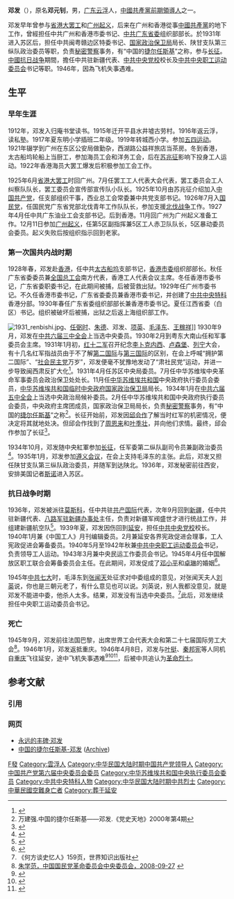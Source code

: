 {{Infobox_officeholder
| name = 邓发
| image name = Deng Fa.jpg
| width = 200
| now = [[中共中央党校|中共中央党校]]校长
| period =1939年-1943年3月
| different name = 邓元钊（原名）
| Sex =男 
| Native place =中国[[广东省|广东省]][[云浮|云浮]][[云城区|云城区]]
| place of birth ={{QIN}}[[广东省|广东省]][[云浮县|云浮县]]附城乡石塘村
| date of birth = 1906年3月7日
| date of death = {{death date and age|1946|4|8|1906|3|7}}
| residence =
| party = {{CPC|19px}}
| religion =
| place of death = {{ROC}}[[山西省|山西省]][[兴县|兴县]][[黑茶山|黑茶山]]上空
| spouse = 陈慧清
| relatives =子：邓北生
| educate =小学
| past = 

[[香港海员罢工|香港海员罢工]]<br />[[省港大罢工|省港大罢工]]<br />[[北伐战争|北伐战争]]<br />[[广州暴动|广州暴动]]<br />中共香港市委书记<br />[[闽粤赣苏区|闽粤赣苏区]]特委书记兼军委书记<br />[[中国工农红军|中国工农红军]]总司令部政治保卫处处长<br />[[中华苏维埃共和国|中华苏维埃共和国]]国家政治保卫局局长<br />中国共产党驻[[共产国际|共产国际]]代表<br />[[八路军|八路军]]驻新疆办事处主任<br />[[中共中央党校|中共中央党校]]校长<br />[[中共中央职工运动委员会|中共中央职工运动委员会]]书记
}}

'''邓发'''（{{bd|1906年|3月7日|1946年|4月8日|邓发}}），原名'''邓元钊'''，男，[[广东省|广东]][[云浮县|云浮]]人，[[中国共产党领导人|中國共產黨前期領導人]]之一。

邓发早年曾参与[[省港大罢工|省港大罢工]]和[[广州起义|广州起义]]，后来在广州和香港從事[[中國共產黨|中國共產黨]]的地下工作，曾經担任中共广州和香港市委书记、[[中共广东省委|中共广东省委]]组织部部长。於1931年进入苏区后，担任中共闽粤赣边区特委书记、[[国家政治保卫局|国家政治保卫局]]局长、陕甘支队第三纵队政治委员等职，负责[[秘密警察|秘密警察]]事务，有“中国的[[捷尔任斯基|捷尔任斯基]]”之称，参与[[长征|长征]]。[[中國抗日战争|中國抗日战争]]期間，擔任中共驻新疆代表、[[中共中央党校|中共中央党校]]校长及[[中共中央职工运动委员会|中共中央职工运动委员会]]书记等职。1946年，因為飞机失事遇难。

== 生平 ==
=== 早年生涯 ===
1912年，邓发入归庵书堂读书。1915年迁开平县水井墟古劳村。1916年返云浮，读私塾。1917年夏东明小学插班二年级。1919年转城西小学。参加[[五四运动|五四运动]]。1921年辍学到广州在东区公安局做勤杂，西湖路公益祥旅店当茶房。冬到香港，太古船坞轮船上当厨工，参加海员工会和洋务工会，后在[[苏兆征|苏兆征]]影响下投身工人运动。1922年香港海员大罢工爆发后积极参加工会工作。

1925年6月[[省港大罢工|省港大罢工]]时回广州。7月任罢工工人代表大会代表，罢工委员会工人纠察队队长，罢工委员会宣传部宣传队小队长。1925年10月由苏兆征介绍加入[[中国共产党|中国共产党]]，任支部组织干事，西业总工会常委兼中共党支部书记。1926年7月入[[中国国民党|国民党]]，任国民党广东省党部北伐青年工作队队长，参加支援[[北伐战争|北伐战争]]工作。1927年4月任中共广东油业工会支部书记。后到香港。11月回广州为广州起义准备工作。12月11日参加[[广州起义|广州起义]]，任第5区副指挥兼5区工人赤卫队队长，5区暴动委员会委员。起义失败后按组织指示回到老家。

=== 第一次国共内战时期 ===
1928年春，邓发赴[[香港|香港]]，任中共[[太古船塢|太古船坞]]支部书记，[[中央人民政府駐香港特別行政區聯絡辦公室|香港市委]]组织部部长。秋任广东省委委员兼[[中华全国总工会|全国总工会]]南方代表，香港工人代表会议主席。冬任香港市委书记，广东省委职委书记，在此期间被捕，后被营救出狱。1929年任广州市委书记。不久任香港市委书记，广东省委委员兼香港市委书记，并创建了[[中共中央特科|中共中央特科]]香港分部。1930年春任广东省委组织部部长兼香港市委书记。夏任江西省委（白区）书记。组织被破坏后被捕，出狱之后返上海组织部工作。

[[File:1931_renbishi.jpg|thumb]]、[[任弼时|任弼时]]、[[朱德|朱德]]、邓发、[[项英|项英]]、[[毛泽东|毛泽东]]、[[王稼祥|王稼祥]]]]
1930年9月，邓发在[[中共六届三中全会|中共六届三中全会]]上当选中央委员。1930年2月到粤东大南山任和军事委员会主席。1931年1月初，[[红十二军|红十二军]]召开纪念[[卡尔·李卜克内西|李卜克内西]]、[[罗莎·卢森堡|卢森堡]]、[[列宁|列宁]]大会，有十几名红军指战员由于不了解[[第二国际|第二国际]]与[[第三国际|第三国际]]的区别，在会上呼喊“拥护第二国际”、“[[社会民主党|社会民主党]]万岁”，邓发便毫不犹豫地发动了“肃社民党”运动，并进一步导致闽西肃反扩大化<ref>{{cite news |title=邓发闽西肃反记：革命绞肉机的开动者 |url=http://www.shz100.com/article-1716-1.html |access-date=2015-02-09 |archive-url=https://web.archive.org/web/20150209051027/http://www.shz100.com/article-1716-1.html |archive-date=2015-02-09 |dead-url=yes }}</ref>。1931年4月任苏区中央局委员。7月任中华苏维埃中央革命军事委员会政治保卫处处长。11月任[[中华苏维埃共和国|中华苏维埃共和国]]中央政府执行委员会委员，[[中华苏维埃共和国临时中央政府国家政治保卫局|中华苏维埃共和国临时中央政府国家政治保卫局]]局长。1934年1月在[[中共六届五中全会|中共六届五中全会]]上当选中央政治局候补委员。2月任中华苏维埃共和国中央政府执行委员会委员，中央政府主席团成员，国家政治保卫局局长，负责[[秘密警察|秘密警察]]事务，有“中国的[[捷尔任斯基|捷尔任斯基]]”之称<ref>万建强.中国的捷尔任斯基——邓发.《党史天地》2000年第4期 </ref>。长征开始前，邓发因[[邱会作|邱会作]]了解当时红军的机密情况，便决定将其就地处决。但邱会作找到了[[周恩来|周恩来]]和[[叶季壮|叶季壮]]，并向他们求情。最终，邱会作参加了长征<ref>{{cite news|author=韩三洲|title=长征前邓发为何要杀无辜的邱会作：让他彻底保密|url=http://news.ifeng.com/history/zhongguojindaishi/detail_2012_05/10/14442404_0.shtml|date=2012-05-10|publisher=凤凰网|accessdate=2015-02-09|archive-date=2020-04-12|archive-url=https://web.archive.org/web/20200412210612/http://news.ifeng.com/history/zhongguojindaishi/detail_2012_05/10/14442404_0.shtml|dead-url=no}}</ref>。

1934年10月，邓发随中央紅軍参加[[长征|长征]]，任军委第二纵队副司令员兼副政治委员<ref>{{Cite web |url=http://cpc.people.com.cn/GB/67481/68751/68763/68808/4665626.html |title=邓发：中革军委第2纵队副司令员兼副政治委员 |access-date=2015-02-09 |archive-date=2016-03-04 |archive-url=https://web.archive.org/web/20160304093034/http://cpc.people.com.cn/GB/67481/68751/68763/68808/4665626.html |dead-url=no }}</ref>。1935年1月，邓发参加[[遵义会议|遵义会议]]，在会上支持毛泽东的主张。此后，邓发又担任陕甘支队第三纵队政治委员，并随军到达陕北。1936年，邓发秘密前往西安，安排美国记者[[斯诺|斯诺]]进入苏区。

=== 抗日战争时期 ===
1936年，邓发被派往[[莫斯科|莫斯科]]，任中共驻[[共产国际|共产国际]]代表，次年9月回到[[新疆|新疆]]，任中共驻新疆代表、[[八路军驻新疆办事处|八路军驻新疆办事处]]主任，负责对新疆军阀盛世才进行统战工作，并组建新疆航空队<ref>{{cite news|title=新疆航空队大事记|url=http://news.hexun.com/2011-11-08/135015719.html|date=2011-11-08|publisher=和讯网|deadurl=yes|archiveurl=https://web.archive.org/web/20150209042352/http://news.hexun.com/2011-11-08/135015719.html|archivedate=2015-02-09}}</ref>。1939年夏，邓发因伤回到[[延安|延安]]，担任[[中共中央党校|中共中央党校]]校长。1940年1月兼《中国工人》月刊编辑委员。2月兼延安各界宪政促进会理事，工人宪政促进会筹备委员。1940年5月至1942年秋兼[[中共中央职工运动委员会|中共中央职工运动委员会]]书记，负责领导工人运动。1943年3月兼中央民运工作委员会书记。1945年4月任中国解放区职工联合会筹备委员会主任。在此期间，邓发促成了[[邓小平|邓小平]]和[[卓琳|卓琳]]的婚姻<ref>{{cite news|author=刘晓星、周祚、谭秋明|title=邓发儿子回忆父亲：他为邓小平卓琳牵红线(图)|url=http://news.163.com/09/0729/19/5FDOOTCE0001124J.html|date=2009-07-29|publisher=网易|access-date=2015-02-09|archive-url=https://web.archive.org/web/20150209033942/http://news.163.com/09/0729/19/5FDOOTCE0001124J.html|archive-date=2015-02-09|dead-url=yes}}</ref>。

1945年[[中共七大|中共七大]]时，毛泽东到[[张闻天|张闻天]]处征求对中委组成的意见，对张闻天夫人[[刘英_(张闻天夫人)|刘英]]说，你也是三朝元老了，有什么意见也可以说。刘英说，别人我都没意见，就是邓发不能进中委，他杀人太多。结果，邓发没有当选中央委员。<ref>《何方谈史忆人》159页，世界知识出版社</ref>此后，邓发继续担任中央职工运动委员会书记。

=== 死亡 ===
1945年9月，邓发前往法国巴黎，出席世界工会代表大会和第二十七届国际劳工大会<ref name=mgzy>[http://www.minge.gov.cn/txt/2008-09/27/content_2496737.htm 朱学范，中国国民党革命委员会中央委员会，2008-09-27] {{webarchive|url=https://web.archive.org/web/20090721040356/http://www.minge.gov.cn/txt/2008-09/27/content_2496737.htm |date=2009-07-21 }}</ref>。1946年1月，邓发返抵重庆。1946年4月8日，邓发与[[叶挺|叶挺]]、[[秦邦宪|秦邦宪]]等人同机自[[重庆|重庆]]飞往延安，途中飞机失事遇难<ref>{{cite book|title=中国现代史|url=http://books.google.com/books?id=tcuGAAAAIAAJ|year=1997|publisher=中国人民大学书报资料社|page=155}}</ref><ref>{{cite book|title=Chinese Sociology and Anthropology|url=http://books.google.com/books?id=kerZAAAAMAAJ|year=1989|publisher=M.E. Sharpe|page=120}}</ref><ref>{{cite book|title=Far Eastern Affairs|url=http://books.google.com/books?id=g-aGAAAAIAAJ|year=1979|publisher=Progress Publishers|page=184}}</ref>，后被中共追认为[[革命烈士|革命烈士]]。

== 参考文献 ==
=== 引用 ===
{{Reflist|2}}

=== 网页 ===
* [http://dangshi.people.com.cn/GB/144964/145510/index.html 永远的丰碑·邓发] {{Wayback|url=http://dangshi.people.com.cn/GB/144964/145510/index.html |date=20210126135646 }}
* [http://www.cnread.net/cnread1/sjwz/zgrw/001/001/100.htm 中国的捷尔任斯基-邓发] ([http://archive.today/2002.09.20-235225/http://www.cnread.net/cnread1/sjwz/zgrw/001/001/100.htm Archive])

{{中共中央政治局/6}}

{{Authority control}}
{{DEFAULTSORT:D}}
[[Category:鄧姓|F發]]
[[Category:雲浮人|Category:雲浮人]]
[[Category:中华民国大陆时期中国共产党领导人|Category:中华民国大陆时期中国共产党领导人]]
[[Category:中国共产党第六届中央委员会委员|Category:中国共产党第六届中央委员会委员]]
[[Category:中华苏维埃共和国中央执行委员会委员|Category:中华苏维埃共和国中央执行委员会委员]]
[[Category:中共中央特科人物|Category:中共中央特科人物]]
[[Category:中华民国大陆时期中共烈士|Category:中华民国大陆时期中共烈士]]
[[Category:中華民國空難身亡者|Category:中華民國空難身亡者]]
[[Category:葬于延安|Category:葬于延安]]